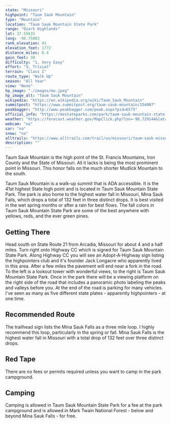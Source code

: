 ```yaml
---
state: "Missouri"
highpoint: "Taum Sauk Mountain"
type: "Mountain"
location: "Taum Sauk Mountain State Park"
range: "Ozark Highlands"
lat: 37.55635
long: -90.75803
rank_elevation: 41
elevation_feet: 1772
distance_miles: 0.4
gain_feet: 30
difficulty: "1, Very Easy"
effort: "3, Trivial"
terrain: "Class I"
route_type: "Walk Up"
season: "All Year"
view: "None"
hp_image: "./images/mo.jpeg"
hp_image_alt: "Taum Sauk Mountain"
wikipedia: "https://en.wikipedia.org/wiki/Taum_Sauk_Mountain"
summitpost: "https://www.summitpost.org/taum-sauk-mountain/154007"
peakbagger: "http://www.peakbagger.com/peak.aspx?pid=6575"
official_info: "https://mostateparks.com/park/taum-sauk-mountain-state-park"
weather: "https://forecast.weather.gov/MapClick.php?lon=-90.729144&lat=37.571301"
webcam: "na"
sar: "na"
snow: "na"
alltrails: "https://www.alltrails.com/trail/us/missouri/taum-sauk-missouris-highpoint-trail"
description: ""
---
```


Taum Sauk Mountain is the high point of the St. Francis Mountains, Iron County and the State of Missouri. All it lacks is being the most prominent point in Missouri. This honor falls on the much shorter Mudlick Mountain to the south.

Taum Sauk Mountain is a walk-up summit that is ADA accessible. It is the 41st highest State high point and is located in Taum Sauk Mountain State Park. The park is also home to the highest water fall in Missouri, Mina Sauk Falls, which drops a total of 132 feet in three distinct drops. It is best visited in the wet spring months or after a rain for best flows. The fall colors in Taum Sauk Mountain State Park are some of the best anywhere with yellows, reds, and the ever green pines.

## Getting There
Head south on State Route 21 from Arcadia, Missouri for about 4 and a half miles. Turn right onto Highway CC which is signed for Taum Sauk Mountain State Park. Along Highway CC you will see an Adopt-A-Highway sign listing the highpointers club and it's founder Jack Longacre who apparently lived in this area. After a few miles the pavement will end near a fork in the road. To the left is a lookout tower with wonderful views, to the right is Taum Sauk Mountain State Park. Once in the park there will be a viewing platform on the right side of the road that includes a panoramic photo labeling the peaks and valleys before you. At the end of the road is parking for many vehicles. I've seen as many as five different state plates - apparently highpointers - at one time.

## Recommended Route
The trailhead sign lists the Mina Sauk Falls as a three mile loop. I highly recommend this loop, particularly in the spring or fall. Mina Sauk Falls is the highest water fall in Missouri with a total drop of 132 feet over three distinct drops.

## Red Tape
There are no fees or permits required unless you want to camp in the park campground.

## Camping
Camping is allowed in Taum Sauk Mountain State Park for a fee at the park campground and is allowed in Mark Twain National Forest - below and beyond Mina Sauk Falls - for free.
